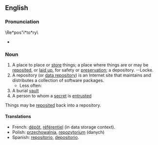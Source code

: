 ==English==
===Pronunciation===
\Re*pos"i*to*ry\ 
*{{audio|en-us-repository.ogg|Audio (US)}}

===Noun===
#A place to place or [[store]] things; a place where things are or may be [[reposited]], or [[laid up]], for safety or [[preservation]]; a depository. --Locke.
#A repository (or [[data repository]]) is an Internet site that maintains and distributes a collection of software packages.
#*Less often:
#A burial [[vault]]
#A person to whom a [[secret]] is [[entrusted]]
Things may be [[reposited]] back into a repository.

====Translations====
*French: [[dépôt]], [[référentiel]] (in data storage context).
*Polish: [[przechowalnia]], [[repozytorium]] (danych)
*Spanish: [[repositorio]], [[depositorio]].

{{wikipedia}}